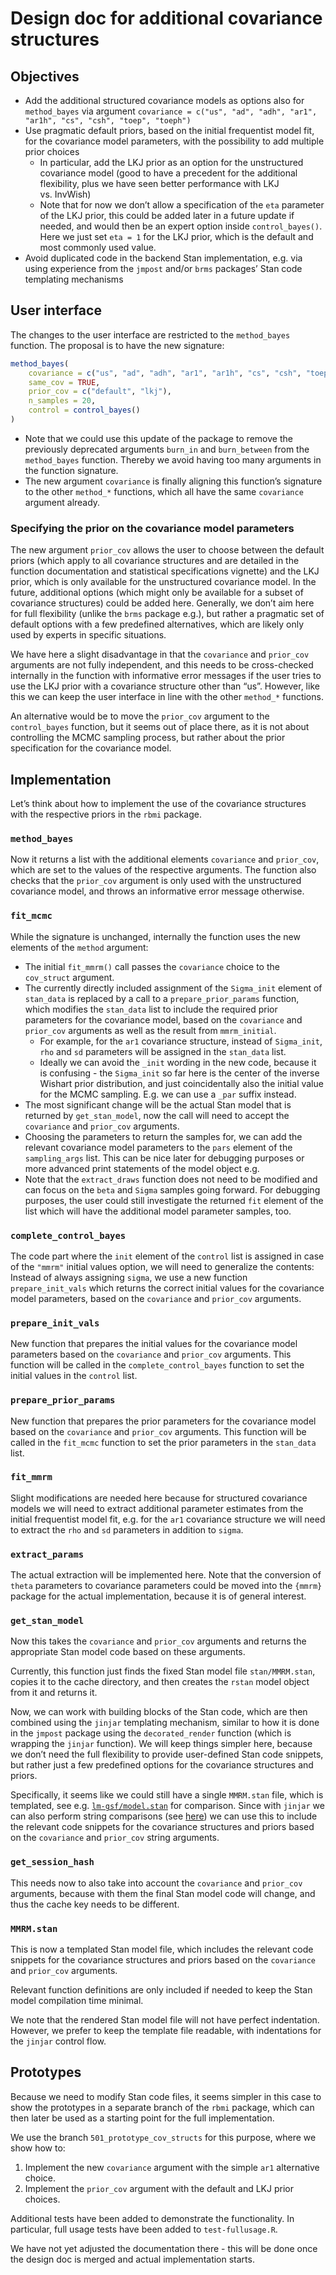 # Design doc for additional covariance structures

## Objectives

- Add the additional structured covariance models as options also for `method_bayes` via argument `covariance = c("us", "ad", "adh", "ar1", "ar1h", "cs", "csh", "toep", "toeph")`
- Use pragmatic default priors, based on the initial frequentist model fit, for the covariance model parameters, with the possibility to add multiple prior choices
  - In particular, add the LKJ prior as an option for the unstructured covariance model (good to have a precedent for the additional flexibility, plus we have seen better performance with LKJ vs. InvWish)
  - Note that for now we don't allow a specification of the `eta` parameter of the LKJ prior, this could be added later in a future update if needed, and would then be an expert option inside `control_bayes()`. Here we just set `eta = 1` for the LKJ prior, which is the default and most commonly used value.
- Avoid duplicated code in the backend Stan implementation, e.g. via using experience from the `jmpost` and/or `brms` packages' Stan code templating mechanisms

## User interface

The changes to the user interface are restricted to the `method_bayes` function. The proposal is to have the new signature:

```r
method_bayes(
    covariance = c("us", "ad", "adh", "ar1", "ar1h", "cs", "csh", "toep", "toeph"),
    same_cov = TRUE,
    prior_cov = c("default", "lkj"),
    n_samples = 20,
    control = control_bayes()    
)
```

- Note that we could use this update of the package to remove the previously deprecated arguments `burn_in` and `burn_between` from the `method_bayes` function. Thereby we avoid having too many arguments in the function signature.
- The new argument `covariance` is finally aligning this function's signature to the other `method_*` functions, which all have the same `covariance` argument already.

### Specifying the prior on the covariance model parameters 

The new argument `prior_cov` allows the user to choose between the default priors (which apply to all covariance structures and are detailed in the function documentation and statistical specifications vignette) and the LKJ prior, which is only available for the unstructured covariance model. In the future, additional options (which might only be available for a subset of covariance structures) could be added here. Generally, we don't aim here for full flexibility (unlike the `brms` package e.g.), but rather a pragmatic set of default options with a few predefined alternatives, which are likely only used by experts in specific situations.

We have here a slight disadvantage in that the `covariance` and `prior_cov` arguments are not fully independent, and this needs to be cross-checked internally in the function with informative error messages if the user tries to use the LKJ prior with a covariance structure other than "us". However, like this we can keep the user interface in line with the other `method_*` functions. 

An alternative would be to move the `prior_cov` argument to the `control_bayes` function, but it seems out of place there, as it is not about controlling the MCMC sampling process, but rather about the prior specification for the covariance model.

## Implementation

Let's think about how to implement the use of the covariance structures with the respective priors in the `rbmi` package.

### `method_bayes`

Now it returns a list with the additional elements `covariance` and `prior_cov`, which are set to the values of the respective arguments. The function also checks that the `prior_cov` argument is only used with the unstructured covariance model, and throws an informative error message otherwise.

### `fit_mcmc`

While the signature is unchanged, internally the function uses the new elements of the `method` argument:

- The initial `fit_mmrm()` call passes the `covariance` choice to the `cov_struct` argument.
- The currently directly included assignment of the `Sigma_init` element of `stan_data` is replaced by a call to a `prepare_prior_params` function, which modifies the `stan_data` list to include the required prior parameters for the covariance model, based on the `covariance` and `prior_cov` arguments as well as the result from `mmrm_initial`.
  - For example, for the `ar1` covariance structure, instead of `Sigma_init`, `rho` and `sd` parameters will be assigned in the `stan_data` list. 
  - Ideally we can avoid the `_init` wording in the new code, because it is confusing - the `Sigma_init` so far here is the center of the inverse Wishart prior distribution, and just coincidentally also the initial value for the MCMC sampling. E.g. we can use a `_par` suffix instead.
- The most significant change will be the actual Stan model that is returned by `get_stan_model`, now the call will need to accept the `covariance` and `prior_cov` arguments.
- Choosing the parameters to return the samples for, we can add the relevant covariance model parameters to the `pars` element of the `sampling_args` list. This can be nice later for debugging purposes or more advanced print statements of the model object e.g.
- Note that the `extract_draws` function does not need to be modified and can focus on the `beta` and `Sigma` samples going forward. For debugging purposes, the user could still investigate the returned `fit` element of the list which will have the additional model parameter samples, too.

### `complete_control_bayes`

The code part where the `init` element of the `control` list is assigned in case of the `"mmrm"` initial values option, we will need to generalize the contents: Instead of always assigning `sigma`, we use a new function `prepare_init_vals` which returns the correct initial values for the covariance model parameters, based on the `covariance` and `prior_cov` arguments.

### `prepare_init_vals`

New function that prepares the initial values for the covariance model parameters based on the `covariance` and `prior_cov` arguments. This function will be called in the `complete_control_bayes` function to set the initial values in the `control` list.

### `prepare_prior_params`

New function that prepares the prior parameters for the covariance model based on the `covariance` and `prior_cov` arguments. This function will be called in the `fit_mcmc` function to set the prior parameters in the `stan_data` list.

### `fit_mmrm`

Slight modifications are needed here because for structured covariance models we will need to extract additional parameter estimates from the initial frequentist model fit, e.g. for the `ar1` covariance structure we will need to extract the `rho` and `sd` parameters in addition to `sigma`.

### `extract_params`

The actual extraction will be implemented here. Note that the conversion of `theta` parameters to covariance parameters could be moved into the `{mmrm}` package for the actual implementation, because it is of general interest. 

### `get_stan_model`

Now this takes the `covariance` and `prior_cov` arguments and returns the appropriate Stan model code based on these arguments.

Currently, this function just finds the fixed Stan model file `stan/MMRM.stan`, copies it to the cache directory, and then creates the `rstan` model object from it and returns it.

Now, we can work with building blocks of the Stan code, which are then combined using the `jinjar` templating mechanism, similar to how it is done in the `jmpost` package using the `decorated_render` function (which is wrapping the `jinjar` function).
We will keep things simpler here, because we don't need the full flexibility to provide user-defined Stan code snippets, but rather just a few predefined options for the covariance structures and priors.

Specifically, it seems like we could still have a single `MMRM.stan` file, which is templated, see e.g. [`lm-gsf/model.stan`](https://github.com/Genentech/jmpost/blob/main/inst/stan/lm-gsf/model.stan) for comparison. Since with `jinjar` we can also perform string comparisons (see [here](https://davidchall.github.io/jinjar/articles/template-syntax.html#comparisons)) we can use this to include the relevant code snippets for the covariance structures and priors based on the `covariance` and `prior_cov` string arguments.

### `get_session_hash`

This needs now to also take into account the `covariance` and `prior_cov` arguments, because with them the final Stan model code will change, and thus the cache key needs to be different.

### `MMRM.stan`

This is now a templated Stan model file, which includes the relevant code snippets for the covariance structures and priors based on the `covariance` and `prior_cov` arguments.

Relevant function definitions are only included if needed to keep the Stan model compilation time minimal.

We note that the rendered Stan model file will not have perfect indentation. However, we prefer to keep the template file readable, with indentations for the `jinjar` control flow. 

## Prototypes

Because we need to modify Stan code files, it seems simpler in this case to show the prototypes in a separate branch of the `rbmi` package, which can then later be used as a starting point for the full implementation.

We use the branch `501_prototype_cov_structs` for this purpose, where we show how to:

1. Implement the new `covariance` argument with the simple `ar1` alternative choice.
1. Implement the `prior_cov` argument with the default and LKJ prior choices.

Additional tests have been added to demonstrate the functionality. In particular, full usage tests have been added to `test-fullusage.R`.

We have not yet adjusted the documentation there - this will be done once the design doc is merged and actual implementation starts. 